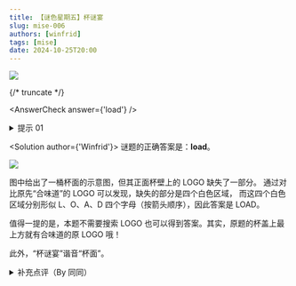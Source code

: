 ```yaml
---
title: 【谜色星期五】杯谜宴
slug: mise-006
authors: [winfrid]
tags: [mise]
date: 2024-10-25T20:00
---
```


![](./mise-006.assets/mise-006.png)

{/* truncate */}

<AnswerCheck answer={'load'} />

<details>
    <summary>提示 01</summary>

    补全图片里缺失的 logo，你会发现箭头该穿过的每一部分都像是一个大写的英文字母。
</details>

<Solution author={'Winfrid'}>
谜题的正确答案是：**load**。

![](./mise-006.assets/mise-006-sol.webp)

图中给出了一桶杯面的示意图，但其正面杯壁上的 LOGO 缺失了一部分。
通过对比原先“合味道”的 LOGO 可以发现，缺失的部分是四个白色区域，
而这四个白色区域分别形似 L、O、A、D 四个字母（按箭头顺序），因此答案是 LOAD。

值得一提的是，本题不需要搜索 LOGO 也可以得到答案。其实，原题的杯盖上最上方就有合味道的原 LOGO 哦！

此外，“杯谜宴”谐音“杯面”。
</Solution>

<details>
    <summary>补充点评（By 同同）</summary>

    在通过汉字提取字母时，最好要找到原始的商标图片才行。这是因为商标的字体本身会对提取形状的判断有很大影响。
    比如说，从商标图形中可以看出“合味道”的“合”字下面的“口”，相比于 O 更像是 D。
    在后台私信中我们收到了大量错误尝试，例如把 L 认成 r，A 认成 V，D 认成 O 等等。
    如果直接从商标图片中观察，得到 LOAD 要更容易一些。

    <center>
        ![](./mise-006.assets/mise-006-sol-1.webp)
        <ImgCaption>大概抠了一下图。（好丑）</ImgCaption>
    </center>

    最后附上某位同学的高度评价：

    <center>
        ![](./mise-006.assets/mise-006-meme-1.webp)
        <ImgCaption>好吃，爱吃</ImgCaption>
    </center>
</details>
